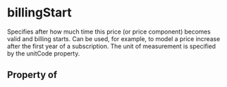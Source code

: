 # billingStart

Specifies after how much time this price (or price component) becomes valid and billing starts. Can be used, for example, to model a price increase after the first year of a subscription. The unit of measurement is specified by the unitCode property.

## Property of



